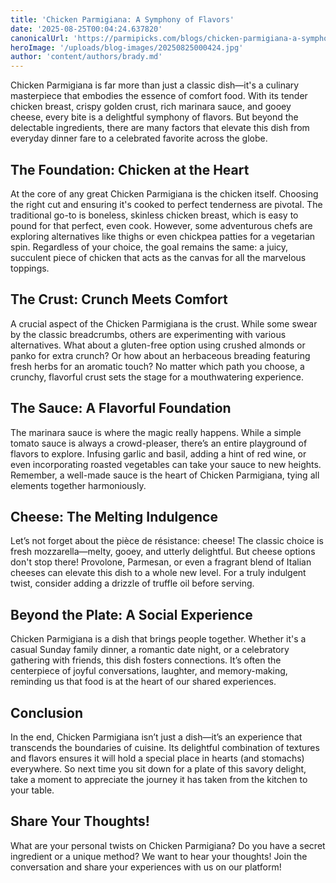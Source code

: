 ```yaml
---
title: 'Chicken Parmigiana: A Symphony of Flavors'
date: '2025-08-25T00:04:24.637820'
canonicalUrl: 'https://parmipicks.com/blogs/chicken-parmigiana-a-symphony-of-flavors.md'
heroImage: '/uploads/blog-images/20250825000424.jpg'
author: 'content/authors/brady.md'
---
```


Chicken Parmigiana is far more than just a classic dish—it's a culinary masterpiece that embodies the essence of comfort food. With its tender chicken breast, crispy golden crust, rich marinara sauce, and gooey cheese, every bite is a delightful symphony of flavors. But beyond the delectable ingredients, there are many factors that elevate this dish from everyday dinner fare to a celebrated favorite across the globe.

## The Foundation: Chicken at the Heart 
At the core of any great Chicken Parmigiana is the chicken itself. Choosing the right cut and ensuring it's cooked to perfect tenderness are pivotal. The traditional go-to is boneless, skinless chicken breast, which is easy to pound for that perfect, even cook. However, some adventurous chefs are exploring alternatives like thighs or even chickpea patties for a vegetarian spin. Regardless of your choice, the goal remains the same: a juicy, succulent piece of chicken that acts as the canvas for all the marvelous toppings.

## The Crust: Crunch Meets Comfort 
A crucial aspect of the Chicken Parmigiana is the crust. While some swear by the classic breadcrumbs, others are experimenting with various alternatives. What about a gluten-free option using crushed almonds or panko for extra crunch? Or how about an herbaceous breading featuring fresh herbs for an aromatic touch? No matter which path you choose, a crunchy, flavorful crust sets the stage for a mouthwatering experience.

## The Sauce: A Flavorful Foundation 
The marinara sauce is where the magic really happens. While a simple tomato sauce is always a crowd-pleaser, there’s an entire playground of flavors to explore. Infusing garlic and basil, adding a hint of red wine, or even incorporating roasted vegetables can take your sauce to new heights. Remember, a well-made sauce is the heart of Chicken Parmigiana, tying all elements together harmoniously.

## Cheese: The Melting Indulgence 
Let’s not forget about the pièce de résistance: cheese! The classic choice is fresh mozzarella—melty, gooey, and utterly delightful. But cheese options don't stop there! Provolone, Parmesan, or even a fragrant blend of Italian cheeses can elevate this dish to a whole new level. For a truly indulgent twist, consider adding a drizzle of truffle oil before serving. 

## Beyond the Plate: A Social Experience 
Chicken Parmigiana is a dish that brings people together. Whether it's a casual Sunday family dinner, a romantic date night, or a celebratory gathering with friends, this dish fosters connections. It’s often the centerpiece of joyful conversations, laughter, and memory-making, reminding us that food is at the heart of our shared experiences.

## Conclusion 
In the end, Chicken Parmigiana isn’t just a dish—it’s an experience that transcends the boundaries of cuisine. Its delightful combination of textures and flavors ensures it will hold a special place in hearts (and stomachs) everywhere. So next time you sit down for a plate of this savory delight, take a moment to appreciate the journey it has taken from the kitchen to your table. 

## Share Your Thoughts!  
What are your personal twists on Chicken Parmigiana? Do you have a secret ingredient or a unique method? We want to hear your thoughts! Join the conversation and share your experiences with us on our platform!
